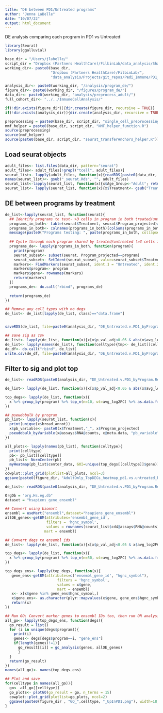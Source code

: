 ```yaml
---
title: "DE between PD1/Untreated programs"
author: "Jenna LaBelle"
date: "10/07/22"
output: html_document
---
```


DE analysis comparing each program in PD1 vs Untreated

```r
library(Seurat) 
library(ggalluvial)

base_dir = "/Users/jlabelle/"
script_dir = "Dropbox (Partners HealthCare)/FilbinLab/data_analysis/Shared/Scripts/"
working_dir<- paste0(base_dir, 
                     "Dropbox (Partners HealthCare)/FilbinLab/",
                     "data_analysis/Projects/git_repos/Pedi_Immune/PD1_Treat/03_comparisonToAdult/")

analysis_dir<- paste0(working_dir, "/analysis/program_de/")
figure_dir<- paste0(working_dir, "/figures/program_de/")
data_dir<- paste0(working_dir, "analysis/preprocess_adult/")
full_cohort_dir<- "../../ImmuneCellAnalysis/"

if(!dir.exists(figure_dir)){dir.create(figure_dir, recursive = TRUE)}
if(!dir.exists(analysis_dir)){dir.create(analysis_dir, recursive = TRUE)}

preprocessing = paste0(base_dir, script_dir, "single_cell_preprocessing_helper_functions.R")
nmf_helper = paste0(base_dir, script_dir, "NMF_helper_function.R")
source(preprocessing)
source(nmf_helper)
source(paste0(base_dir, script_dir, "seurat_transferAnchors_helper.R"))

```


## Load seurat objects

```r
adult_files<- list.files(data_dir, pattern="seurat")
adult_files<- adult_files[!grepl("tcell", adult_files)]
seurat_list<- lapply(adult_files, function(x){readRDS(paste0(data_dir, x))})
names(seurat_list)<- gsub("_seurat.Rds", "", adult_files)
seurat_list<-lapply(seurat_list, function(x){x$Age_Group<-"Adult"; return(x)})
seurat_list<- lapply(seurat_list, function(x){x$Treatment<- gsub("Treated", "PD1", x$Treatment); return(x)})
```



## DE between programs by treatment
```r
de_list<-lapply(seurat_list, function(seurat){
  ## Identify programs to test- >3 cells in program in both treated/untreated
  programs_in_both<- table(seurat$Treatment, seurat$Program_projected)>3
  programs_in_both<- colnames(programs_in_both)[colSums(programs_in_both)==2]
  message(paste0("Programs testing: ", paste(programs_in_both, collapse = ", ")))
  
  ## Cycle through each program shared by treated/untreated (>3 cells in program)
  programs_de<- lapply(programs_in_both, function(program){
    print(program)
    seurat_subset<- subset(seurat, Program_projected==program)
    seurat_subset<- SetIdent(seurat_subset, value=seurat_subset$Treatment)
    markers<- FindMarkers(seurat_subset, ident.1 = "Untreated", ident.2="PD1")
    markers$program<- program
    markers$gene<- rownames(markers)
    return(markers)
  })
  programs_de<- do.call("rbind", programs_de)
  
  return(programs_de)
})

## Remove any cell types with no degs
de_list<- de_list[lapply(de_list, class)=="data.frame"]


saveRDS(de_list, file=paste0(analysis_dir, "DE_Untreated.v.PD1_byProgram.Rds"))

## save sig as csv
de_list<- lapply(de_list, function(x){x[x$p_val_adj<0.05 & abs(x$avg_log2FC) >0.5,]})
de_list<- lapply(names(de_list), function(celltype){tmp<- de_list[[celltype]]; tmp$celltype<- celltype; return(tmp)})
de_df<- do.call("rbind", de_list)
write.csv(de_df, file=paste0(analysis_dir, "DE_Untreated.v.PD1_byProgram_sig.csv"))
```


## Filter to sig and plot top
```r
de_list<- readRDS(paste0(analysis_dir, "DE_Untreated.v.PD1_byProgram.Rds"))

de_list<- lapply(de_list, function(x){x[x$p_val_adj<0.05 & abs(x$avg_log2FC) >0.5,]})

top_degs<- lapply(de_list, function(x){
  x %>% group_by(program) %>% top_n(n=10, wt=avg_log2FC) %>% as.data.frame()
})

## pseudobulk by program
pb_list<- lapply(seurat_list, function(x){
  print(unique(x$broad_annot))
  x$pb_variable<- paste0(x$Treatment,"_", x$Program_projected)
  pseudobulk_byVariable(x@assays$RNA@counts, x@meta.data, "pb_variable")
})

all_plots<- lapply(names(pb_list), function(celltype){
  print(celltype)
  pb<- pb_list[[celltype]]
  pb_list<- NormCenter(pb)
  myHeatmap(pb_list$center_data, GOI=unique(top_degs[[celltype]]$gene)) + ggtitle(celltype)
})
cowplot::plot_grid(plotlist=all_plots, ncol=3)
ggsave(paste0(figure_dir, "AdultOnly_TopDEGs_heatmap_pd1.vs.untreated_byprogram.pdf"),device="pdf", width=30, height=8)
```

```r
de_list<- readRDS(paste0(analysis_dir, "DE_Untreated.v.PD1_byProgram.Rds"))

OrgDb = "org.Hs.eg.db"
dataset = "hsapiens_gene_ensembl"

## Convert using biomart
ensembl = useMart("ensembl",dataset="hsapiens_gene_ensembl")
allOE_genes<-getBM(attributes='ensembl_gene_id', 
                   filters = 'hgnc_symbol', 
                   values = rownames(seurat_list$cd4@assays$RNA@counts), 
                  mart = ensembl)

## Convert degs to ensembl ids
de_list<- lapply(de_list, function(x){x[x$p_val_adj<0.05 & x$avg_log2FC < -0.5,]})

top_degs<- lapply(de_list, function(x){
  x %>% group_by(program) %>% top_n(n=50, wt=avg_log2FC) %>% as.data.frame()
})

top_degs_ens<- lapply(top_degs, function(x){
   gene_ens<-getBM(attributes=c('ensembl_gene_id', "hgnc_symbol"), 
                        filters = 'hgnc_symbol', 
                        values = x$gene,
                        mart = ensembl)
   x<- x[x$gene %in% gene_ens$hgnc_symbol,]
   x$gene_ens<- as.character(plyr::mapvalues(x$gene, gene_ens$hgnc_symbol, gene_ens$ensembl_gene_id, warn_missing = FALSE))
   return(x)
})

## Run GO: Convert marker genes to ensembl IDs too, then run OR analysis (GO)
all_go<- lapply(top_degs_ens, function(degs){
  go_result = list()
  for (i in unique(degs$program)){
    print(i)
    genes<- degs[degs$program==i, "gene_ens"]
    if(length(genes)!=1){
      go_result[[i]] = go_analysis(genes, allOE_genes)
      }
  }
  return(go_result)
})
names(all_go)<- names(top_degs_ens)

## Plot and save
for(celltype in names(all_go)){
  go<- all_go[[celltype]]
  go_plots<- plotGO(go_result = go, n_terms = 15)
  cowplot::plot_grid(plotlist=go_plots, ncol=2)
  ggsave(paste0(figure_dir , "GO_",celltype, "_UpInPD1.png"), width=18, height=10*(length(go_plots)/2))
}


```